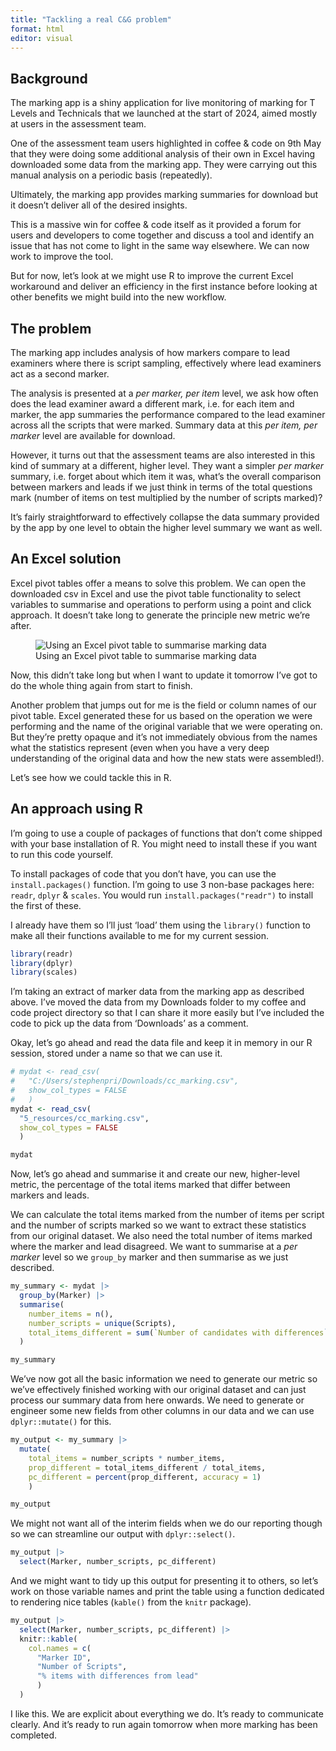 ```yaml
---
title: "Tackling a real C&G problem"
format: html
editor: visual
---
```


## Background

The marking app is a shiny application for live monitoring of marking for T Levels and Technicals that we launched at the start of 2024, aimed mostly at users in the assessment team.

One of the assessment team users highlighted in coffee & code on 9th May that they were doing some additional analysis of their own in Excel having downloaded some data from the marking app. They were carrying out this manual analysis on a periodic basis (repeatedly).

Ultimately, the marking app provides marking summaries for download but it doesn't deliver all of the desired insights.

This is a massive win for coffee & code itself as it provided a forum for users and developers to come together and discuss a tool and identify an issue that has not come to light in the same way elsewhere. We can now work to improve the tool.

But for now, let's look at we might use R to improve the current Excel workaround and deliver an efficiency in the first instance before looking at other benefits we might build into the new workflow.

## The problem

The marking app includes analysis of how markers compare to lead examiners where there is script sampling, effectively where lead examiners act as a second marker.

The analysis is presented at a *per marker, per item* level, we ask how often does the lead examiner award a different mark, i.e. for each item and marker, the app summaries the performance compared to the lead examiner across all the scripts that were marked. Summary data at this *per item, per marker* level are available for download.

However, it turns out that the assessment teams are also interested in this kind of summary at a different, higher level. They want a simpler *per marker* summary, i.e. forget about which item it was, what's the overall comparison between markers and leads if we just think in terms of the total questions mark (number of items on test multiplied by the number of scripts marked)?

It's fairly straightforward to effectively collapse the data summary provided by the app by one level to obtain the higher level summary we want as well.

## An Excel solution

Excel pivot tables offer a means to solve this problem. We can open the downloaded csv in Excel and use the pivot table functionality to select variables to summarise and operations to perform using a point and click approach. It doesn't take long to generate the principle new metric we're after.

![Using an Excel pivot table to summarise marking data](5_resources/pivot_screenshot.png){fig-alt="A screenshot of using an Excel pivot table to summarise marking data"}

Now, this didn't take long but when I want to update it tomorrow I've got to do the whole thing again from start to finish.

Another problem that jumps out for me is the field or column names of our pivot table. Excel generated these for us based on the operation we were performing and the name of the original variable that we were operating on. But they're pretty opaque and it's not immediately obvious from the names what the statistics represent (even when you have a very deep understanding of the original data and how the new stats were assembled!).

Let's see how we could tackle this in R.

## An approach using R

I'm going to use a couple of packages of functions that don't come shipped with your base installation of R. You might need to install these if you want to run this code yourself.

To install packages of code that you don't have, you can use the `install.packages()` function. I'm going to use 3 non-base packages here: `readr`, `dplyr` & `scales`. You would run `install.packages("readr")` to install the first of these.

I already have them so I'll just 'load' them using the `library()` function to make all their functions available to me for my current session.

```r
library(readr)
library(dplyr)
library(scales)

```

I'm taking an extract of marker data from the marking app as described above. I've moved the data from my Downloads folder to my coffee and code project directory so that I can share it more easily but I've included the code to pick up the data from 'Downloads' as a comment.

Okay, let's go ahead and read the data file and keep it in memory in our R session, stored under a name so that we can use it.

```r
# mydat <- read_csv(
#   "C:/Users/stephenpri/Downloads/cc_marking.csv", 
#   show_col_types = FALSE
#   )
mydat <- read_csv(
  "5_resources/cc_marking.csv", 
  show_col_types = FALSE
  )

mydat
```

Now, let's go ahead and summarise it and create our new, higher-level metric, the percentage of the total items marked that differ between markers and leads.

We can calculate the total items marked from the number of items per script and the number of scripts marked so we want to extract these statistics from our original dataset. We also need the total number of items marked where the marker and lead disagreed. We want to summarise at a *per marker* level so we `group_by` marker and then summarise as we just described.

```r
my_summary <- mydat |> 
  group_by(Marker) |> 
  summarise(
    number_items = n(),
    number_scripts = unique(Scripts),
    total_items_different = sum(`Number of candidates with differences`)
  ) 

my_summary
```

We've now got all the basic information we need to generate our metric so we've effectively finished working with our original dataset and can just process our summary data from here onwards. We need to generate or engineer some new fields from other columns in our data and we can use `dplyr::mutate()` for this.

```r
my_output <- my_summary |> 
  mutate(
    total_items = number_scripts * number_items,
    prop_different = total_items_different / total_items,
    pc_different = percent(prop_different, accuracy = 1)
    )

my_output
```

We might not want all of the interim fields when we do our reporting though so we can streamline our output with `dplyr::select()`.

```r
my_output |> 
  select(Marker, number_scripts, pc_different)
```

And we might want to tidy up this output for presenting it to others, so let's work on those variable names and print the table using a function dedicated to rendering nice tables (`kable()` from the `knitr` package).

```r
my_output |> 
  select(Marker, number_scripts, pc_different) |> 
  knitr::kable(
    col.names = c(
      "Marker ID", 
      "Number of Scripts", 
      "% items with differences from lead"
      )
  )
```

I like this. We are explicit about everything we do. It's ready to communicate clearly. And it's ready to run again tomorrow when more marking has been completed.
